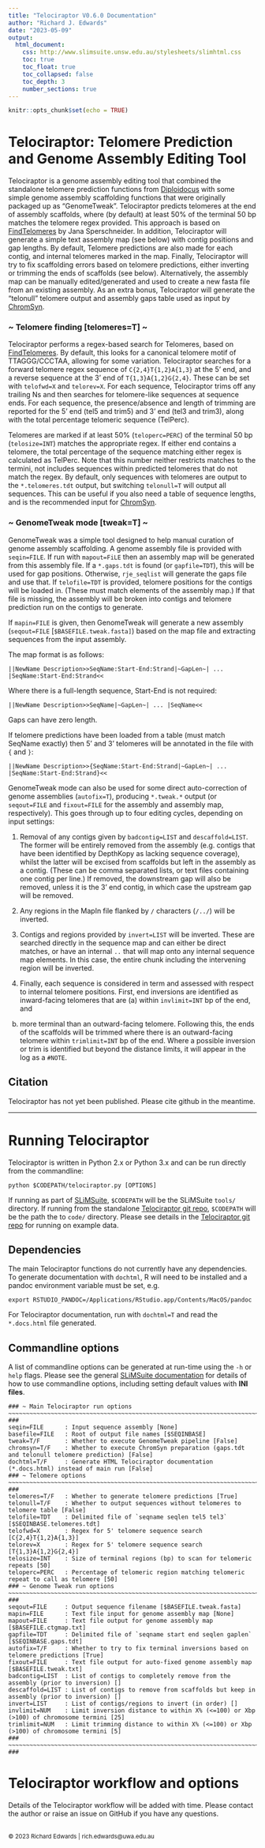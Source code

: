 ```yaml
---
title: "Telociraptor V0.6.0 Documentation"
author: "Richard J. Edwards"
date: "2023-05-09"
output:
  html_document:
    css: http://www.slimsuite.unsw.edu.au/stylesheets/slimhtml.css
    toc: true
    toc_float: true
    toc_collapsed: false
    toc_depth: 3
    number_sections: true
---
```



```r
knitr::opts_chunk$set(echo = TRUE)
```


<a name="Top" />


# Telociraptor: Telomere Prediction and Genome Assembly Editing Tool

Telociraptor is a genome assembly editing tool that combined the standalone telomere prediction functions from 
[Diploidocus](https://github.com/slimsuite/diploidocus) with some simple genome assembly scaffolding functions that
were originally packaged up as "GenomeTweak". Telociraptor predicts telomeres at the end of assembly scaffolds, 
where (by default) at least 50% of the terminal 50 bp matches the telomere regex provided. This approach is based
on [FindTelomeres](https://github.com/JanaSperschneider/FindTelomeres) by Jana Sperschneider. In addition, 
Telociraptor will generate a simple text assembly map (see below) with contig positions and gap lengths. 
By default, Telomere predictions are also made for each contig, and internal telomeres marked in the map. Finally,
Telociraptor will try to fix scaffolding errors based on telomere predictions, either inverting or trimming the
ends of scaffolds (see below). Alternatively, the assembly map can be manually edited/generated and used to 
create a new fasta file from an existing assembly. As an extra bonus, Telociraptor will generate the "telonull" 
telomere output and assembly gaps table used as input by [ChromSyn](https://github.com/slimsuite/chromsyn). 

### ~ Telomere finding [telomeres=T] ~ ###

Telociraptor performs a regex-based search for Telomeres, based on [FindTelomeres](https://github.com/JanaSperschneider/FindTelomeres).
By default, this looks for a canonical telomere motif of TTAGGG/CCCTAA, allowing for some variation. Telociraptor
searches for a forward telomere regex sequence of `C{2,4}T{1,2}A{1,3}` at the 5' end, and a reverse sequence at the
3' end of `T{1,3}A{1,2}G{2,4}`. These can be set with `telofwd=X` and `telorev=X`. For each sequence, Telociraptor
trims off any trailing Ns and then searches for telomere-like sequences at sequence ends. For each sequence, the
presence/absence and length of trimming are reported for the 5' end (tel5 and trim5) and 3' end (tel3 and trim3),
along with the total percentage telomeric sequence (TelPerc).

Telomeres are marked if at least 50% (`teloperc=PERC`) of the terminal 50 bp (`telosize=INT`) matches the appropriate
regex. If either end contains a telomere, the total percentage of the sequence matching either regex is calculated as
TelPerc. Note that this number neither restricts matches to the termini, not includes sequences within predicted
telomeres that do not match the regex. By default, only sequences with telomeres are output to the `*.telomeres.tdt`
output, but switching `telonull=T` will output all sequences. This can be useful if you also need a table of sequence
lengths, and is the recommended input for [ChromSyn](https://github.com/slimsuite/chromsyn).

### ~ GenomeTweak mode [tweak=T] ~ ###

GenomeTweak was a simple tool designed to help manual curation of genome assembly scaffolding. A genome assembly file
is provided with `seqin=FILE`. If run with `mapout=FiLE` then an assembly map will be generated from this assembly
file. If a `*.gaps.tdt` is found (or `gapfile=TDT`), this will be used for gap positions. Otherwise, `rje_seqlist`
will generate the gaps file and use that. If `telofile=TDT` is provided, telomere positions for the contigs will be
loaded in. (These must match elements of the assembly map.) If that file is missing, the assembly will be broken into
contigs and telomere prediction run on the contigs to generate.

If `mapin=FILE` is given, then GenomeTweak will generate a new assembly (`seqout=FILE` [`$BASEFILE.tweak.fasta]`)
based on the map file and extracting sequences from the input assembly.

The map format is as follows:

```
||NewName Description>>SeqName:Start-End:Strand|~GapLen~| ... |SeqName:Start-End:Strand<<
```

Where there is a full-length sequence, Start-End is not required:

```
||NewName Description>>SeqName|~GapLen~| ... |SeqName<<
```

Gaps can have zero length.

If telomere predictions have been loaded from a table (must match SeqName exactly) then 5' and 3' telomeres will be
annotated in the file with `{` and `}`:

```
||NewName Description>>{SeqName:Start-End:Strand|~GapLen~| ... |SeqName:Start-End:Strand}<<
```

GenomeTweak mode can also be used for some direct auto-correction of genome assemblies (`autofix=T`), producing
`*.tweak.*` output (or `seqout=FILE` and `fixout=FILE` for the assembly and assembly map, respectively). This goes
through up to four editing cycles, depending on input settings:

1. Removal of any contigs given by `badcontig=LIST` and `descaffold=LIST`. The former will be entirely removed from
the assembly (e.g. contigs that have been identified by DepthKopy as lacking sequence coverage), whilst the latter
will be excised from scaffolds but left in the assembly as a contig. (These can be comma separated lists, or text
files containing one contig per line.) If removed, the downstream gap will also be removed, unless it is the 3'
end contig, in which case the upstream gap will be removed.

2. Any regions in the MapIn file flanked by `/` characters (`/../`) will be inverted.

3. Contigs and regions provided by `invert=LIST` will be inverted. These are searched directly in the sequence
map and can either be direct matches, or have an internal `..` that will map onto any internal sequence map
elements. In this case, the entire chunk including the intervening region will be inverted.

4. Finally, each sequence is considered in term and assessed with respect to internal telomere positions. First,
end inversions are identified as inward-facing telomeres that are (a) within `invlimit=INT` bp of the end, and
(b) more terminal than an outward-facing telomere. Following this, the ends of the scaffolds will be trimmed
where there is an outward-facing telomere within `trimlimit=INT` bp of the end. Where a possible inversion or
trim is identified but beyond the distance limits, it will appear in the log as a `#NOTE`.

## Citation

Telociraptor has not yet been published. Please cite github in the meantime.

---

# Running Telociraptor

Telociraptor is written in Python 2.x or Python 3.x and can be run directly from the commandline:

    python $CODEPATH/telociraptor.py [OPTIONS]

If running as part of [SLiMSuite](http://slimsuite.blogspot.com/), `$CODEPATH` will be the SLiMSuite `tools/`
directory. If running from the standalone [Telociraptor git repo](https://github.com/slimsuite/telociraptor), `$CODEPATH`
will be the path the to `code/` directory. Please see details in the [Telociraptor git repo](https://github.com/slimsuite/telociraptor)
for running on example data.

## Dependencies

The main Telociraptor functions do not currently have any dependencies. To generate documentation with `dochtml`,
R will need to be installed and a pandoc environment variable must be set, e.g.

    export RSTUDIO_PANDOC=/Applications/RStudio.app/Contents/MacOS/pandoc

For Telociraptor documentation, run with `dochtml=T` and read the `*.docs.html` file generated.

## Commandline options

A list of commandline options can be generated at run-time using the `-h` or `help` flags. Please see the general
[SLiMSuite documentation](http://slimsuite.blogspot.com/2013/08/command-line-options.html) for details of how to
use commandline options, including setting default values with **INI files**.

```
### ~ Main Telociraptor run options ~~~~~~~~~~~~~~~~~~~~~~~~~~~~~~~~~~~~~~~~~~~~~~~~~~~~~~~~~~~~~~~~~~~~~~~~~~~~~ ###
seqin=FILE      : Input sequence assembly [None]
basefile=FILE   : Root of output file names [$SEQINBASE]
tweak=T/F       : Whether to execute GenomeTweak pipeline [False]
chromsyn=T/F    : Whether to execute ChromSyn preparation (gaps.tdt and telonull telomere prediction) [False]
dochtml=T/F     : Generate HTML Telociraptor documentation (*.docs.html) instead of main run [False]
### ~ Telomere options ~~~~~~~~~~~~~~~~~~~~~~~~~~~~~~~~~~~~~~~~~~~~~~~~~~~~~~~~~~~~~~~~~~~~~~~~~~~~~~~~~~~~~~~~~~ ###
telomeres=T/F   : Whether to generate telomere predictions [True]
telonull=T/F    : Whether to output sequences without telomeres to telomere table [False]
telofile=TDT    : Delimited file of `seqname seqlen tel5 tel3` [$SEQINBASE.telomeres.tdt]
telofwd=X       : Regex for 5' telomere sequence search [C{2,4}T{1,2}A{1,3}]
telorev=X       : Regex for 5' telomere sequence search [T{1,3}A{1,2}G{2,4}]
telosize=INT    : Size of terminal regions (bp) to scan for telomeric repeats [50]
teloperc=PERC   : Percentage of telomeric region matching telomeric repeat to call as telomere [50]
### ~ Genome Tweak run options ~~~~~~~~~~~~~~~~~~~~~~~~~~~~~~~~~~~~~~~~~~~~~~~~~~~~~~~~~~~~~~~~~~~~~~~~~~~~~~~~~~ ###
seqout=FILE     : Output sequence filename [$BASEFILE.tweak.fasta]
mapin=FILE      : Text file input for genome assembly map [None]
mapout=FILE     : Text file output for genome assembly map [$BASEFILE.ctgmap.txt]
gapfile=TDT     : Delimited file of `seqname start end seqlen gaplen` [$SEQINBASE.gaps.tdt]
autofix=T/F     : Whether to try to fix terminal inversions based on telomere predictions [True]
fixout=FILE     : Text file output for auto-fixed genome assembly map [$BASEFILE.tweak.txt]
badcontig=LIST  : List of contigs to completely remove from the assembly (prior to inversion) []
descaffold=LIST : List of contigs to remove from scaffolds but keep in assembly (prior to inversion) []
invert=LIST     : List of contigs/regions to invert (in order) []
invlimit=NUM    : Limit inversion distance to within X% (<=100) or Xbp (>100) of chromosome termini [25]
trimlimit=NUM   : Limit trimming distance to within X% (<=100) or Xbp (>100) of chromosome termini [5]
### ~~~~~~~~~~~~~~~~~~~~~~~~~~~~~~~~~~~~~~~~~~~~~~~~~~~~~~~~~~~~~~~~~~~~~~~~~~~~~~~~~~~~~~~~~~~~~~~~~~~~~~~~~~~~~ ###
```

# Telociraptor workflow and options

Details of the Telociraptor workflow will be added with time. Please contact the author or raise an issue on
GitHub if you have any questions.




<br>
<small>&copy; 2023 Richard Edwards | rich.edwards@uwa.edu.au</small>
